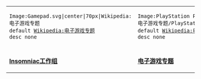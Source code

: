 {|style="width: 99%; background: none; border: none; text-align: center;"
|-
|<imagemap>
 Image:Gamepad.svg|center|70px|Wikipedia:电子游戏专题
 default [[Wikipedia:电子游戏专题|Wikipedia:电子游戏专题]]
 desc none</imagemap>
|<imagemap>
 Image:PlayStation Project.svg|center|85px|Wikipedia:电子游戏专题/PlayStation
 default [[Wikipedia:电子游戏专题/PlayStation|Wikipedia:电子游戏专题/PlayStation]]
 desc none</imagemap>
|<imagemap>
 File:Secondary Xbox Task Force logo.svg|center|65px|Wikipedia:电子游戏专题/Xbox
 default [[Wikipedia:电子游戏专题/Xbox|Wikipedia:电子游戏专题/Xbox]]
 desc none</imagemap>
|<imagemap>
 Image:Wikitendo.svg|center|117px|Wikipedia:电子游戏专题/任天堂
 default [[Wikipedia:电子游戏专题/任天堂|Wikipedia:电子游戏专题/任天堂]]
 desc none</imagemap>
|-
|-
|[[Wikipedia:电子游戏专题/Insomniac|'''Insomniac工作组''']]
|[[Wikipedia:电子游戏专题|'''电子游戏专题''']]
|[[Wikipedia:电子游戏专题/PlayStation|''' PlayStation工作组''']]
|[[Wikipedia:电子游戏专题/世嘉|'''世嘉工作组''']]
|[[Wikipedia:电子游戏专题/Xbox|'''Xbox工作组''']]
|[[Wikipedia:电子游戏专题/任天堂|'''任天堂工作组''']]
|
|}<noinclude>
[[Category:PlayStation主题|{{SUBPAGENAME}}]]
</noinclude>